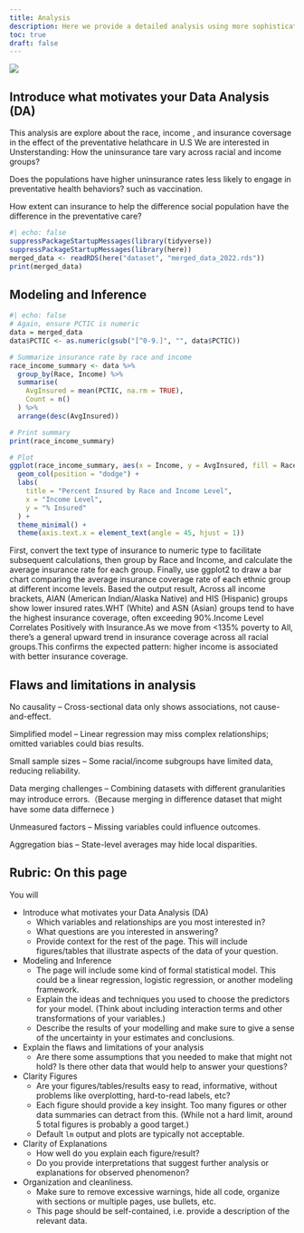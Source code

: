 ```yaml
---
title: Analysis
description: Here we provide a detailed analysis using more sophisticated statistics techniques.
toc: true
draft: false
---
```


![](https://upload.wikimedia.org/wikipedia/commons/7/77/Pebbleswithquarzite.jpg)



## Introduce what motivates your Data Analysis (DA)
This analysis are explore about the race, income , and insurance coversage in the effect of the preventative helathcare in U.S
We are interested in Unsterstanding:
How the uninsurance tare vary across racial and income groups?

Does the populations have higher uninsurance rates less likely to engage in preventative health behaviors? such as vaccination.

How extent can insurance to help the difference social population have the difference in the preventative care?

```r
#| echo: false
suppressPackageStartupMessages(library(tidyverse))
suppressPackageStartupMessages(library(here))
merged_data <- readRDS(here("dataset", "merged_data_2022.rds"))
print(merged_data)

```

## Modeling and Inference

```r
#| echo: false
# Again, ensure PCTIC is numeric
data = merged_data
data$PCTIC <- as.numeric(gsub("[^0-9.]", "", data$PCTIC))

# Summarize insurance rate by race and income
race_income_summary <- data %>%
  group_by(Race, Income) %>%
  summarise(
    AvgInsured = mean(PCTIC, na.rm = TRUE),
    Count = n()
  ) %>%
  arrange(desc(AvgInsured))

# Print summary
print(race_income_summary)

# Plot
ggplot(race_income_summary, aes(x = Income, y = AvgInsured, fill = Race)) +
  geom_col(position = "dodge") +
  labs(
    title = "Percent Insured by Race and Income Level",
    x = "Income Level",
    y = "% Insured"
  ) +
  theme_minimal() +
  theme(axis.text.x = element_text(angle = 45, hjust = 1))
```
First, convert the text type of insurance to numeric type to facilitate subsequent calculations, then group by Race and Income, and calculate the average insurance rate for each group. Finally, use ggplot2 to draw a bar chart comparing the average insurance coverage rate of each ethnic group at different income levels. Based the output result, Across all income brackets, AIAN (American Indian/Alaska Native) and HIS (Hispanic) groups show lower insured rates.WHT (White) and ASN (Asian) groups tend to have the highest insurance coverage, often exceeding 90%.Income Level Correlates Positively with Insurance.As we move from <135% poverty to All, there's a general upward trend in insurance coverage across all racial groups.This confirms the expected pattern: higher income is associated with better insurance coverage.

## Flaws and limitations in analysis

No causality – Cross-sectional data only shows associations, not cause-and-effect.

Simplified model – Linear regression may miss complex relationships; omitted variables could bias results.

Small sample sizes – Some racial/income subgroups have limited data, reducing reliability.

Data merging challenges – Combining datasets with different granularities may introduce errors.（Because merging in difference dataset that might have some data differnece )

Unmeasured factors – Missing variables  could influence outcomes.

Aggregation bias – State-level averages may hide local disparities.















## Rubric: On this page

You will

-   Introduce what motivates your Data Analysis (DA)
    -   Which variables and relationships are you most interested in?
    -   What questions are you interested in answering?
    -   Provide context for the rest of the page. This will include figures/tables that illustrate aspects of the data of your question.
-   Modeling and Inference
    -   The page will include some kind of formal statistical model. This could be a linear regression, logistic regression, or another modeling framework.
    -   Explain the ideas and techniques you used to choose the predictors for your model. (Think about including interaction terms and other transformations of your variables.)
    -   Describe the results of your modelling and make sure to give a sense of the uncertainty in your estimates and conclusions.
-   Explain the flaws and limitations of your analysis
    -   Are there some assumptions that you needed to make that might not hold? Is there other data that would help to answer your questions?
-   Clarity Figures
    -   Are your figures/tables/results easy to read, informative, without problems like overplotting, hard-to-read labels, etc?
    -   Each figure should provide a key insight. Too many figures or other data summaries can detract from this. (While not a hard limit, around 5 total figures is probably a good target.)
    -   Default `lm` output and plots are typically not acceptable.
-   Clarity of Explanations
    -   How well do you explain each figure/result?
    -   Do you provide interpretations that suggest further analysis or explanations for observed phenomenon?
-   Organization and cleanliness.
    -   Make sure to remove excessive warnings, hide all code, organize with sections or multiple pages, use bullets, etc.
    -   This page should be self-contained, i.e. provide a description of the relevant data.
